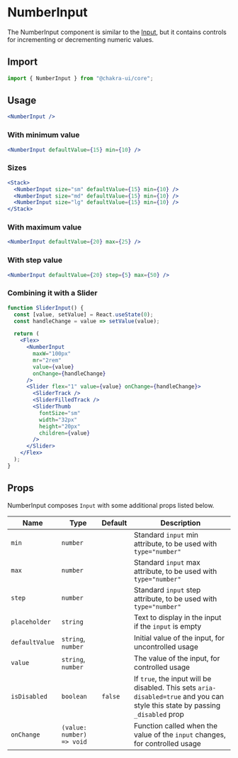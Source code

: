 # NumberInput

The NumberInput component is similar to the [Input](/input), but it contains
controls for incrementing or decrementing numeric values.

## Import

```js
import { NumberInput } from "@chakra-ui/core";
```

## Usage

```jsx
<NumberInput />
```

### With minimum value

```jsx
<NumberInput defaultValue={15} min={10} />
```

### Sizes

```jsx
<Stack>
  <NumberInput size="sm" defaultValue={15} min={10} />
  <NumberInput size="md" defaultValue={15} min={10} />
  <NumberInput size="lg" defaultValue={15} min={10} />
</Stack>
```

### With maximum value

```jsx
<NumberInput defaultValue={20} max={25} />
```

### With step value

```jsx
<NumberInput defaultValue={20} step={5} max={50} />
```

### Combining it with a Slider

```jsx
function SliderInput() {
  const [value, setValue] = React.useState(0);
  const handleChange = value => setValue(value);

  return (
    <Flex>
      <NumberInput
        maxW="100px"
        mr="2rem"
        value={value}
        onChange={handleChange}
      />
      <Slider flex="1" value={value} onChange={handleChange}>
        <SliderTrack />
        <SliderFilledTrack />
        <SliderThumb
          fontSize="sm"
          width="32px"
          height="20px"
          children={value}
        />
      </Slider>
    </Flex>
  );
}
```

## Props

NumberInput composes `Input` with some additional props listed below.

| Name           | Type                      | Default | Description                                                                                                                    |
| -------------- | ------------------------- | ------- | ------------------------------------------------------------------------------------------------------------------------------ |
| `min`          | `number`                  |         | Standard `input` min attribute, to be used with `type="number"`                                                                |
| `max`          | `number`                  |         | Standard `input` max attribute, to be used with `type="number"`                                                                |
| `step`         | `number`                  |         | Standard `input` step attribute, to be used with `type="number"`                                                               |
| `placeholder`  | `string`                  |         | Text to display in the input if the `input` is empty                                                                           |
| `defaultValue` | `string`, `number`        |         | Initial value of the input, for uncontrolled usage                                                                             |
| `value`        | `string`, `number`        |         | The value of the input, for controlled usage                                                                                   |
| `isDisabled`   | `boolean`                 | `false` | If `true`, the input will be disabled. This sets `aria-disabled=true` and you can style this state by passing `_disabled` prop |
| `onChange`     | `(value: number) => void` |         | Function called when the value of the `input` changes, for controlled usage                                                    |
